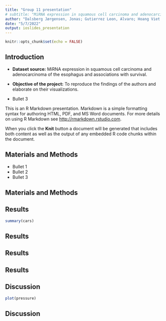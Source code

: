 ```yaml
---
title: "Group 11 presentation"
# subtitle: "MiRNA expression in squamous cell carcinoma and adenocarcinoma of the esophagus and associations with survival"
author: "Dalsberg Jørgensen, Jonas; Gutierrez Leon, Alvaro; Hoang Viet Minh Pham, Jake; Romero Yianni, Daniel"
date: "5/7/2022"
output: ioslides_presentation
---
```



```r
knitr::opts_chunk$set(echo = FALSE)
```

## Introduction
- **Dataset source:** MiRNA expression in squamous cell carcinoma and adenocarcinoma of the esophagus and associations with survival.

- **Objective of the project:** To reproduce the findings of the authors and elaborate on their visualizations.

- Bullet 3

This is an R Markdown presentation. Markdown is a simple formatting syntax for authoring HTML, PDF, and MS Word documents. For more details on using R Markdown see <http://rmarkdown.rstudio.com>.

When you click the **Knit** button a document will be generated that includes both content as well as the output of any embedded R code chunks within the document.

## Materials and Methods

- Bullet 1
- Bullet 2
- Bullet 3

## Materials and Methods

## Results
```r
summary(cars)
```

## Results

## Results

## Results

## Discussion
```r
plot(pressure)
```

## Discussion


